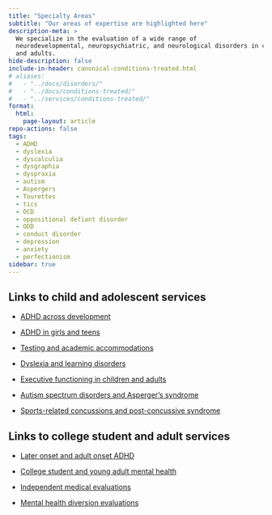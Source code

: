 ```yaml
---
title: "Specialty Areas"
subtitle: "Our areas of expertise are highlighted here"
description-meta: >
  We specialize in the evaluation of a wide range of
  neurodevelopmental, neuropsychiatric, and neurological disorders in children
  and adults.
hide-description: false
include-in-header: canonical-conditions-treated.html
# aliases:
#   - "../docs/disorders/"
#   - "../docs/conditions-treated/"
#   - "../services/conditions-treated/"
format:
  html:
    page-layout: article
repo-actions: false
tags:
  - ADHD
  - dyslexia
  - dyscalculia
  - dysgraphia
  - dyspraxia
  - autism
  - Aspergers
  - Tourettes
  - tics
  - OCD
  - oppositional defiant disorder
  - ODD
  - conduct disorder
  - depression
  - anxiety
  - perfectionism
sidebar: true
---
```


## Links to child and adolescent services

- [ADHD across development](/adhd/index.qmd)

- [ADHD in girls and teens](/adhd-in-girls/index.qmd)

- [Testing and academic accommodations](/testing-accommodations/index.qmd)

- [Dyslexia and learning disorders](/dyslexia/index.qmd)

- [Executive functioning in children and adults](/executive-function/index.qmd)

- [Autism spectrum disorders and Asperger's syndrome](/autism/index.qmd)

- [Sports-related concussions and post-concussive syndrome](/concussion/index.qmd)

## Links to college student and adult services

- [Later onset and adult onset ADHD](../adult-onset-adhd/index.qmd)

- [College student and young adult mental health](../emerging-adulthood/index.qmd)

- [Independent medical evaluations](../independent-medical-exam/index.qmd)

- [Mental health diversion evaluations](../mental-health-diversion/index.qmd)


<!-- ## Neuropsychiatric Disorders

### Mood Disorders

### Anxiety Disorders

### Obsessive-Compulsive Disorders

## Neurological Disorders

<!-- ### Traumatic Brain Injury -->

<!-- # 🚧 This Page is Under Construction 🚧

We're working hard to finish the development of this site. Our target launch
date is **Coming Soon**! -->
